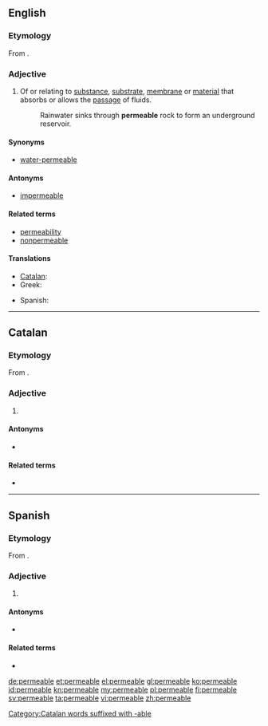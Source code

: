 {{also|perméable}}
==English==

===Etymology===
From {{etyl|la}} {{term|permeabilis|lang=la}}.

===Adjective===
{{en-adj}}

# Of or relating to [[substance]], [[substrate]], [[membrane]] or [[material]] that absorbs or allows the [[passage]] of fluids.
#:Rainwater sinks through '''permeable''' rock to form an underground reservoir.

====Synonyms====
* [[water-permeable]]

====Antonyms====
* [[impermeable]]

====Related terms====
* [[permeability]]
* [[nonpermeable]]

====Translations====
{{trans-top|that absorbs or allows the passage of fluids}}
* [[Catalan]]: {{t|ca|permeable}}
* Greek: {{t|el|διαπερατός|m|tr=diaperatós|sc=Grek}}
{{trans-mid}}
* Spanish: {{t|es|permeable}}
{{trans-bottom}}

----

==Catalan==

===Etymology===
From {{etyl|la|ca}} {{term|permeabilis|lang=la}}.[[Category:Catalan words suffixed with -able]]

===Adjective===
{{ca-adj|type=mf}}

# {{l|en|permeable}}

====Antonyms====
* {{l|ca|impermeable}}

====Related terms====
* {{l|ca|permeabilitat}}

----

==Spanish==

===Etymology===
From {{etyl|la|es}} {{term|permeabilis|lang=la}}.

===Adjective===
{{es-adj|mf}}

# {{l|en|permeable}}

====Antonyms====
* {{l|es|impermeable}}

====Related terms====
* {{l|es|permeabilidad}}

[[de:permeable]]
[[et:permeable]]
[[el:permeable]]
[[gl:permeable]]
[[ko:permeable]]
[[id:permeable]]
[[kn:permeable]]
[[my:permeable]]
[[pl:permeable]]
[[fi:permeable]]
[[sv:permeable]]
[[ta:permeable]]
[[vi:permeable]]
[[zh:permeable]]